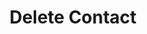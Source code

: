 ---
title: 'Delete Contact'
description: 'Delete Contact'
openapi: "/openapi/openapi.yaml DELETE /contacts/{companyId}/{customId}"
---